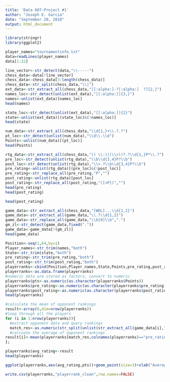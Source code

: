 ---
title: 'Data 607-Project #1'
author: "Joseph E. Garcia"
date: "September 20, 2018"
output: html_document
---
```{r}
library(stringr)
library(ggplot2)
```

```{r}
player_names="tournamentinfo.txt"
data=readLines(player_names)
data[1:22]
```

```{r}
line_vector<-str_detect(data,"\\-----")
chess_data<-data[!line_vector]
chess_data<-chess_data[3:length(chess_data)]
chess_data<-str_split(chess_data,"\\|")
ext_data<-str_extract_all(chess_data,"[[:alpha:]-?[:alpha:]  ?]{2,}")
names_loc<-str_detect(unlist(ext_data),"[[:alpha:]]{3,}")
names<-unlist(ext_data)[names_loc]
head(names)
```

```{r}
state_loc<-str_detect(unlist(ext_data),"[[:alpha:]]{2}")
state<-unlist(ext_data)[(state_loc)&(!names_loc)]
head(state)
```

```{r}
num_data<-str_extract_all(chess_data,"\\d{1,}+\\.?.?")
pt_loc<-str_detect(unlist(num_data),"\\d\\.\\d")
Points<-unlist(num_data)[(pt_loc)]
head(Points)
```

```{r}
rtg_data<-str_extract_all(chess_data,"(( \\:)|(\\>))?.?\\d{1,}P*\\.?")
pre_loc<-str_detect(unlist(rtg_data),"\\b\\d{3,4}P?\\b")
post_loc<-str_detect(unlist(rtg_data),"\\>.?\\b\\d{3,4}P?\\b")
pre_rating<-unlist(rtg_data)[(pre_loc)&(!post_loc)]
pre_rating<-str_replace_all(pre_rating,"P","")
post_rating<-unlist(rtg_data)[post_loc]
post_rating<-str_replace_all(post_rating,"([>P])","")
head(pre_rating)
head(post_rating)
```

```{r}
head(post_rating)
```

```{r}
game_data<-str_extract_all(chess_data,"[WDL]...\\d{1,2}")
game_data<-str_extract_all(game_data,"\\.?\\d{1,2}")
game_data<-str_replace_all(game_data,"\\b[0]\\b",".")
gm_zl<-str_detect(game_data,fixed("."))
game_data<-game_data[!(gm_zl)]
head(game_data)
```


```{r}
Position<-seq(1,64,by=1)
Player_names<-str_trim(names,"both")
State<-str_trim(state,"both")
pre_rating<-str_trim(pre_rating,"both")
post_rating<-str_trim(post_rating,"both")
playerranks<-cbind(Position,Player_names,State,Points,pre_rating,post_rating)
playerranks<-as.data.frame(playerranks)
#numeric data are stored as factors, convert to numeric
playerranks$pts<-as.numeric(as.character(playerranks$Points))
playerranks$pre_rating<-as.numeric(as.character(playerranks$pre_rating))
playerranks$post_rating<-as.numeric(as.character(playerranks$post_rating))
head(playerranks)
```

```{r}
#calculate the mean of opponent rankings
result<-array(0,dim=nrow(playerranks))
#loop through all the players
for (i in 1:nrow(playerranks)){ 
  #extract opponent data and query rankings
  match_res<-as.numeric(str_split(unlist(str_extract_all(game_data[i],"\\d{1,2}"))," "))
  #calcuate the average of opponent rankings
result[i]<-mean(playerranks[match_res,colnames(playerranks)=="pre_rating"])
};

playerranks$avg_rating<-result
head(playerranks)
```


```{r}
ggplot(playerranks,aes(avg_rating,pts))+geom_point(size=3)+xlab("Average Opponent Rating")+ylab("Total Points")+ggtitle("Chess Players and Opponents")
```


```{r}
write.csv(playerranks,"playerrank_clean",row.names=FALSE)
```


